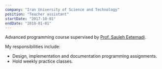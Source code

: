 ```yaml
---
company: "Iran University of Science and Technology"
position: "Teacher assistant"
startDate: "2017-10-01"
endDate: "2018-01-01"
---
```


Advanced programming course supervised by [Prof. Sauleh Eetemadi](https://sauleh.github.io/).

My responsibilities include:

- Design, implementation and documentation programming assignments.
- Hold weekly practice classes.
